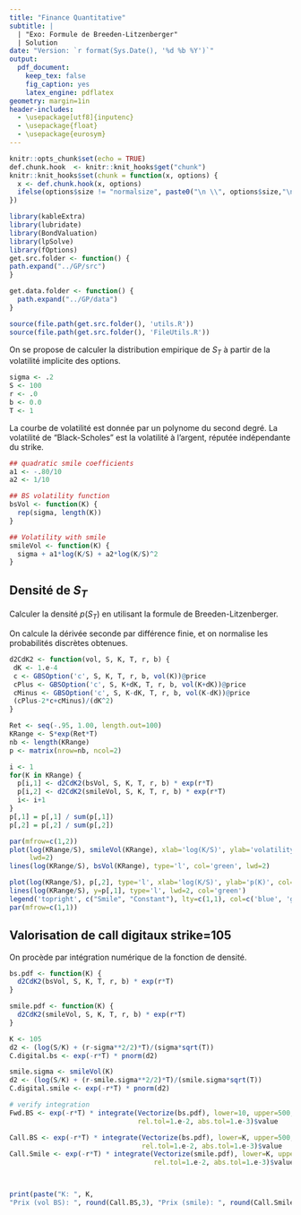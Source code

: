 ```yaml
---
title: "Finance Quantitative"
subtitle: |
  | "Exo: Formule de Breeden-Litzenberger"
  | Solution
date: "Version: `r format(Sys.Date(), '%d %b %Y')`"
output:
  pdf_document:
    keep_tex: false
    fig_caption: yes
    latex_engine: pdflatex
geometry: margin=1in
header-includes:
  - \usepackage[utf8]{inputenc}
  - \usepackage{float}
  - \usepackage{eurosym}
---
```


```r
knitr::opts_chunk$set(echo = TRUE)
def.chunk.hook  <- knitr::knit_hooks$get("chunk")
knitr::knit_hooks$set(chunk = function(x, options) {
  x <- def.chunk.hook(x, options)
  ifelse(options$size != "normalsize", paste0("\n \\", options$size,"\n\n", x, "\n\n \\normalsize"), x)
})
```

```r
library(kableExtra)
library(lubridate)
library(BondValuation)
library(lpSolve)
library(fOptions)
get.src.folder <- function() {
path.expand("../GP/src")
}

get.data.folder <- function() {
  path.expand("../GP/data")
}

source(file.path(get.src.folder(), 'utils.R'))
source(file.path(get.src.folder(), 'FileUtils.R'))
```

On se propose de calculer la distribution empirique de $S_T$ à partir de la volatilité implicite des options.

```r
sigma <- .2
S <- 100
r <- .0
b <- 0.0
T <- 1
```

La courbe de volatilité est donnée par un polynome du second degré. La volatilité de "Black-Scholes" est la volatilité à l'argent, réputée indépendante du strike.

```r
## quadratic smile coefficients
a1 <- -.80/10
a2 <- 1/10 

## BS volatility function
bsVol <- function(K) {
  rep(sigma, length(K))
}

## Volatility with smile
smileVol <- function(K) {
  sigma + a1*log(K/S) + a2*log(K/S)^2
}
```

## Densité de $S_T$

Calculer la densité $p(S_T)$ en utilisant la formule de Breeden-Litzenberger.

On calcule la dérivée seconde par différence finie, et on normalise les probabilités 
discrètes obtenues.

```r
d2CdK2 <- function(vol, S, K, T, r, b) {
 dK <- 1.e-4
 c <- GBSOption('c', S, K, T, r, b, vol(K))@price
 cPlus <- GBSOption('c', S, K+dK, T, r, b, vol(K+dK))@price
 cMinus <- GBSOption('c', S, K-dK, T, r, b, vol(K-dK))@price
 (cPlus-2*c+cMinus)/(dK^2)
}

Ret <- seq(-.95, 1.00, length.out=100)
KRange <- S*exp(Ret*T)
nb <- length(KRange)
p <- matrix(nrow=nb, ncol=2)

i <- 1
for(K in KRange) {
  p[i,1] <- d2CdK2(bsVol, S, K, T, r, b) * exp(r*T)
  p[i,2] <- d2CdK2(smileVol, S, K, T, r, b) * exp(r*T)
  i<- i+1
}
p[,1] = p[,1] / sum(p[,1])
p[,2] = p[,2] / sum(p[,2])
```

```r
par(mfrow=c(1,2))
plot(log(KRange/S), smileVol(KRange), xlab='log(K/S)', ylab='volatility', type='l', col='blue',
     lwd=2) 
lines(log(KRange/S), bsVol(KRange), type='l', col='green', lwd=2)

plot(log(KRange/S), p[,2], type='l', xlab='log(K/S)', ylab='p(K)', col='blue', ylim=c(0, max(p)))
lines(log(KRange/S), y=p[,1], type='l', lwd=2, col='green')
legend('topright', c("Smile", "Constant"), lty=c(1,1), col=c('blue', 'green'), bty="n")
par(mfrow=c(1,1))
```

## Valorisation de call digitaux strike=105

On procède par intégration numérique de la fonction de densité.

```r
bs.pdf <- function(K) {
  d2CdK2(bsVol, S, K, T, r, b) * exp(r*T)
}

smile.pdf <- function(K) {
  d2CdK2(smileVol, S, K, T, r, b) * exp(r*T)
}

K <- 105
d2 <- (log(S/K) + (r-sigma**2/2)*T)/(sigma*sqrt(T))
C.digital.bs <- exp(-r*T) * pnorm(d2)

smile.sigma <- smileVol(K)
d2 <- (log(S/K) + (r-smile.sigma**2/2)*T)/(smile.sigma*sqrt(T))
C.digital.smile <- exp(-r*T) * pnorm(d2)

# verify integration
Fwd.BS <- exp(-r*T) * integrate(Vectorize(bs.pdf), lower=10, upper=500, subdivisions = 5000,
                                rel.tol=1.e-2, abs.tol=1.e-3)$value

Call.BS <- exp(-r*T) * integrate(Vectorize(bs.pdf), lower=K, upper=500, subdivisions = 5000,
                                 rel.tol=1.e-2, abs.tol=1.e-3)$value
Call.Smile <- exp(-r*T) * integrate(Vectorize(smile.pdf), lower=K, upper=500, subdivisions = 5000,
                                    rel.tol=1.e-2, abs.tol=1.e-3)$value



print(paste("K: ", K, 
"Prix (vol BS): ", round(Call.BS,3), "Prix (smile): ", round(Call.Smile,3)))
```